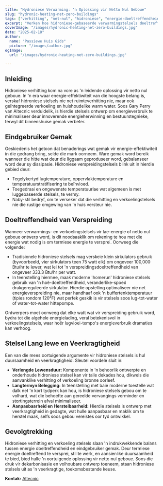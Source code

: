 ```yaml
---
title: "Hydroniese Verwarming: 'n Oplossing vir Netto Nul Geboue"
slug: "hydronic-heating-net-zero-buildings"
tags: ["verhitting", "net-nul", "hidroniese", "energie-doeltreffendheid"]
excerpt: "Verken hoe hidroniese-gebaseerde verwarmingstelsels doeltreffende oplossings bied vir netto nul-geboue terwyl dit uitstaande gemaksvlakke handhaaf."
coverImage: "/images/hydronic-heating-net-zero-buildings.jpg"
date: "2025-02-18"
author:
  name: "Passiewe Huis Gids"
  picture: "/images/author.jpg"
ogImage:
  url: "/images/hydronic-heating-net-zero-buildings.jpg"

---
```

## Inleiding

Hidroniese verhitting kom na vore as 'n leidende oplossing vir netto nul geboue. In 'n era waar energie-effektiwiteit van die hoogste belang is, verskaf hidroniese stelsels nie net ruimteverhitting nie, maar ook geïntegreerde verkoeling en huishoudelike warm water. Soos Gary Perry van Altecnic verduidelik, is hierdie stelsels ontwerp om energieverbruik te minimaliseer deur innoverende energieherwinning en bestuurstegnieke, terwyl dit binnenshuise gemak verbeter.

## Eindgebruiker Gemak

Geskiedenis het getoon dat benaderings wat gemak vir energie-effektiwiteit in die gedrang bring, selde die mark oorneem. Ware gemak word bereik wanneer die hitte wat deur die liggaam geproduseer word, gebalanseer word deur sy dissipasie. Hidroniese verspreidingstelsels blink uit in hierdie gebied deur:

- Tegelykertyd lugtemperature, oppervlaktemperature en temperatuurstratifisering te beïnvloed.
- Toegedraai en ongewenste temperatuurlae wat algemeen is met luggebaseerde stelsels, te vermy.
- Naby-stil bedryf, om te verseker dat die verhitting en verkoelingstelsels nie die rustige omgewing van 'n huis versteur nie.
## Doeltreffendheid van Verspreiding

Wanneer verwarmings- en verkoelingstelsels vir lae-energie of netto nul geboue ontwerp word, is dit noodsaaklik om rekening te hou met die energie wat nodig is om termiese energie te versprei. Oorweeg die volgende:

- Tradisionele hidroniese stelsels mag verskeie klein sirkulators gebruik (byvoorbeeld, vier sirkulators teen 75 watt elk) om ongeveer 100,000 Btu/hr te lewer, wat lei tot 'n verspreidingsdoeltreffendheid van ongeveer 333.3 Btu/hr per watt.
- In teenstelling hiermee, maak moderne 'homerun' hidroniese stelsels gebruik van 'n hoë-doeltreffendheid, veranderlike-spoed drukgereguleerde sirkulator. Hierdie opstelling optimaliseer nie net energieverspreiding nie, maar handhaaf ook 'n buffertenktemperatuur (tipies rondom 120°F) wat perfek geskik is vir stelsels soos lug-tot-water of water-tot-water hittepompe.

Ontwerpers moet oorweeg dat elke watt wat vir verspreiding gebruik word, bydra tot die algehele energielading, veral betekenisvol in verkoelingstelsels, waar hoër lugvloei-tempo's energieverbruik dramaties kan verhoog.
## Stelsel Lang lewe en Veerkragtigheid

Een van die mees oortuigende argumente vir hidroniese stelsels is hul duursaamheid en veerkragtigheid. Sleutel voordele sluit in:

- **Verlengde Lewensduur:** Komponente in 'n behoorlik ontwerpte en onderhoude hidroniese stelsel kan vir talle dekades hou, dikwels die aanvanklike verhitting of verkoeling bronne oorleef.
- **Langtermyn Belegging:** In teenstelling met baie moderne toestelle wat dalk net 'n kort tydperk kan hou, is hidroniese stelsels gebou om te volhard, wat die behoefte aan gereelde vervangings verminder en stortingsterrein afval minimaliseer.
- **Aanpasbaarheid en Herstelbaarheid:** Hierdie stelsels is ontwerp met veerkragtigheid in gedagte, wat hulle aanpasbaar en maklik om te herstel maak, selfs soos gebou vereistes oor tyd ontwikkel.

## Gevolgtrekking

Hidroniese verhitting en verkoeling stelsels slaan 'n indrukwekkende balans tussen energie doeltreffendheid en eindgebruiker gemak. Deur termiese energie doeltreffend te versprei, stil te werk, en aansienlike duursaamheid te bied, bied hulle 'n oortuigende oplossing vir netto nul geboue. Soos die druk vir dekarbonisasie en volhoubare ontwerp toeneem, staan hidroniese stelsels uit as 'n veerkragtige, toekomsbestande keuse.

**Kontak:** [Altecnic](https://www.altecnic.co.uk)
